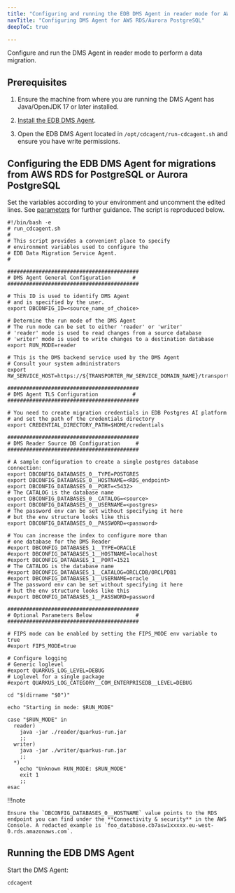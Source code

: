 ```yaml
---
title: "Configuring and running the EDB DMS Agent in reader mode for AWS RDS/Aurora PostgreSQL sources"
navTitle: "Configuring DMS Agent for AWS RDS/Aurora PostgreSQL"
deepToC: true

---
```


Configure and run the DMS Agent in reader mode to perform a data migration.

## Prerequisites

1.  Ensure the machine from where you are running the DMS Agent has Java/OpenJDK 17 or later installed.

2.  [Install the EDB DMS Agent](/edb-postgres-ai/latest/hybrid-manager/using_hybrid_manager/migration/installing/).

3.  Open the EDB DMS Agent located in `/opt/cdcagent/run-cdcagent.sh` and ensure you have write permissions.

## Configuring the EDB DMS Agent for migrations from AWS RDS for PostgreSQL or Aurora PostgreSQL

Set the variables according to your environment and uncomment the edited lines. See [parameters](/edb-postgres-ai/latest/hybrid-manager/using_hybrid_manager/migration/dms_agent_reference/) for further guidance. The script is reproduced below.

```shell
#!/bin/bash -e
# run_cdcagent.sh
#
# This script provides a convenient place to specify
# environment variables used to configure the
# EDB Data Migration Service Agent.
#

##########################################
# DMS Agent General Configuration       #
##########################################

# This ID is used to identify DMS Agent
# and is specified by the user.
export DBCONFIG_ID=<source_name_of_choice>

# Determine the run mode of the DMS Agent
# The run mode can be set to either 'reader' or 'writer'
# 'reader' mode is used to read changes from a source database
# 'writer' mode is used to write changes to a destination database
export RUN_MODE=reader

# This is the DMS backend service used by the DMS Agent
# Consult your system administrators
export RW_SERVICE_HOST=https://${TRANSPORTER_RW_SERVICE_DOMAIN_NAME}/transporter

##########################################
# DMS Agent TLS Configuration           #
##########################################

# You need to create migration credentials in EDB Postgres AI platform
# and set the path of the credentials directory
export CREDENTIAL_DIRECTORY_PATH=$HOME/credentials

##########################################
# DMS Reader Source DB Configuration     #
##########################################

# A sample configuration to create a single postgres database connection:
export DBCONFIG_DATABASES_0__TYPE=POSTGRES
export DBCONFIG_DATABASES_0__HOSTNAME=<RDS_endpoint>
export DBCONFIG_DATABASES_0__PORT=<5432>
# The CATALOG is the database name
export DBCONFIG_DATABASES_0__CATALOG=<source>
export DBCONFIG_DATABASES_0__USERNAME=<postgres>
# The password env can be set without specifying it here
# but the env structure looks like this
export DBCONFIG_DATABASES_0__PASSWORD=<password>

# You can increase the index to configure more than
# one database for the DMS Reader
#export DBCONFIG_DATABASES_1__TYPE=ORACLE
#export DBCONFIG_DATABASES_1__HOSTNAME=localhost
#export DBCONFIG_DATABASES_1__PORT=1521
# The CATALOG is the database name
#export DBCONFIG_DATABASES_1__CATALOG=ORCLCDB/ORCLPDB1
#export DBCONFIG_DATABASES_1__USERNAME=oracle
# The password env can be set without specifying it here
# but the env structure looks like this
#export DBCONFIG_DATABASES_1__PASSWORD=password

##########################################
# Optional Parameters Below              #
##########################################

# FIPS mode can be enabled by setting the FIPS_MODE env variable to true
#export FIPS_MODE=true

# Configure logging
# Generic loglevel
#export QUARKUS_LOG_LEVEL=DEBUG
# Loglevel for a single package
#export QUARKUS_LOG_CATEGORY__COM_ENTERPRISEDB__LEVEL=DEBUG

cd "$(dirname "$0")"

echo "Starting in mode: $RUN_MODE"

case "$RUN_MODE" in
  reader)
    java -jar ./reader/quarkus-run.jar
    ;;
  writer)
    java -jar ./writer/quarkus-run.jar
    ;;
  *)
    echo "Unknown RUN_MODE: $RUN_MODE"
    exit 1
    ;;
esac

```

!!!note

    Ensure the `DBCONFIG_DATABASES_0__HOSTNAME` value points to the RDS endpoint you can find under the **Connectivity & security** in the AWS Console. A redacted example is `foo_database.cb7asw1xxxxx.eu-west-0.rds.amazonaws.com`.

## Running the EDB DMS Agent

Start the DMS Agent:

```shell
cdcagent
```
